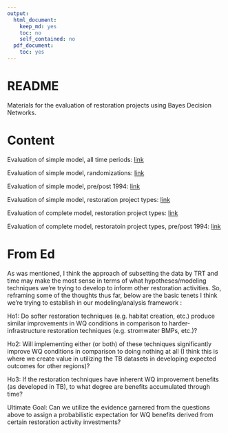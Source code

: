 ```yaml
---
output:
  html_document:
    keep_md: yes
    toc: no
    self_contained: no
  pdf_document:
    toc: yes
---
```


# README

Materials for the evaluation of restoration projects using Bayes Decision Networks.

# Content

Evaluation of simple model, all time periods: [link](https://fawda123.github.io/restorebayes/obs_eval) 

Evaluation of simple model, randomizations: [link](https://fawda123.github.io/restorebayes/rnd_eval)

Evaluation of simple model, pre/post 1994: [link](https://fawda123.github.io/restorebayes/sub_eval)

Evaluation of simple model, restoration project types: [link](https://fawda123.github.io/restorebayes/typ_eval)

Evaluation of complete model, restoration project types: [link](https://fawda123.github.io/restorebayes/all_eval)

Evaluation of complete model, restoratoin project types, pre/post 1994: [link](https://fawda123.github.io/restorebayes/suball_eval)

# From Ed

As was mentioned, I think the approach of subsetting the data by TRT and time may make the most sense in terms of what hypotheses/modeling techniques we’re trying to develop to inform other restoration activities. So, reframing some of the thoughts thus far, below are the basic tenets I think we’re trying to establish in our modeling/analysis framework :

Ho1:       Do softer restoration techniques (e.g. habitat creation, etc.) produce similar improvements in WQ conditions in comparison to harder-infrastructure restoration techniques (e.g. stromwater BMPs, etc.)? 

Ho2:       Will implementing either (or both) of these techniques significantly improve WQ conditions in comparison to doing nothing at all (I think this is where we create value in utilizing the TB datasets in developing expected outcomes for other regions)? 

Ho3:       If the restoration techniques have inherent WQ improvement benefits (as developed in TB), to what degree are benefits accumulated through time?

Ultimate Goal: Can we utilize the evidence garnered from the questions above to assign a probabilistic expectation for WQ benefits derived from certain restoration activity investments?

